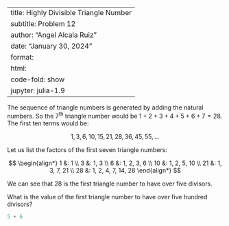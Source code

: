 
---
title: Highly Divisible Triangle Number
subtitle: Problem 12
author: "Angel Alcala Ruiz"
date: "January 30, 2024"
format:
  html:
    code-fold: show
    jupyter: julia-1.9
---

The sequence of triangle numbers is generated by adding the natural numbers. So the $7^{\text{th}}$ triangle number would be $1 + 2 + 3 + 4 + 5 + 6 + 7 = 28$. The first ten terms would be:

$$
1, 3, 6, 10, 15, 21, 28, 36, 45, 55,...
$$

Let us list the factors of the first seven triangle numbers:

$$
\begin{align*}
1 &: 1 \\
3 &: 1, 3 \\
6 &: 1, 2, 3, 6 \\
10 &: 1, 2, 5, 10 \\
21 &: 1, 3, 7, 21 \\
28 &: 1, 2, 4, 7, 14, 28
\end{align*}
$$

 
We can see that $28$ is the first triangle number to have over five divisors.

What is the value of the first triangle number to have over five hundred divisors?

```julia
5 + 6
```


